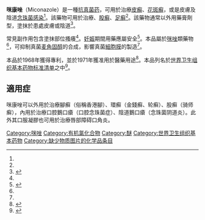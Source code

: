 {{medical}}
{{chemref|time=2011-12-24T04:15:08+00:00}}
{{Drugbox
| Watchedfields = changed
| verifiedrevid = 461740624
| IUPAC_name = (''RS'')-1-(2-(2,4-Dichlorobenzyloxy)-2-(2,4-dichlorophenyl)ethyl)-1''H''-imidazole
| image = Miconazole.svg
| width = 200px
| image2 = Miconazole ball-and-stick.png
| width2 = 200px
| chirality = [[外消旋混合物|外消旋混合物]]

<!--Clinical data-->
| tradename = Desenex, Monistat, others
| Drugs.com = {{drugs.com|monograph|miconazole-nitrate}}
| MedlinePlus = a601203
| pregnancy_AU = 
| pregnancy_AU_comment = 
| pregnancy_US = N
| pregnancy_US_comment= <ref name="Drugs.com pregnancy">{{cite web | title=Miconazole topical Use During Pregnancy | website=Drugs.com | date=3 September 2019 | url=https://www.drugs.com/pregnancy/miconazole-topical.html | access-date=20 August 2020 | archive-date=2022-01-19 | archive-url=https://web.archive.org/web/20220119021702/https://www.drugs.com/pregnancy/miconazole-topical.html | dead-url=no }}</ref>
| pregnancy_category = 
| legal_AU = S2
| legal_CA = 
| legal_UK = POM
| legal_US = OTC
| legal_US_comment = / Rx-only
| legal_AU_comment = Schedule 2：外用<br>Schedule 3：陰道及口腔[[念珠菌症|念珠菌症]]<br>Schedule 4：其他適應症
| routes_of_administration = [[外用|外用]]、[[阴道|陰道內給藥]]、{{tsl|en|sublabial administration|唇下給藥}}

<!--Pharmacokinetic data-->
| bioavailability = <1% after application to the skin
| protein_bound = 88.2%
| metabolism = [[CYP3A4|CYP3A4]]
| elimination_half-life = 20–25 hrs
| excretion = Mainly faeces

<!--Identifiers-->
| CAS_number_Ref = {{cascite|correct|??}}
| CAS_number = 22916-47-8
| ATC_prefix = A01
| ATC_suffix = AB09
| ATC_supplemental = {{ATC|A07|AC01}} {{ATC|D01|AC02}} {{ATC|G01|AF04}} {{ATC|J02|AB01}} {{ATC|S02|AA13}}
| PubChem = 4189
| IUPHAR_ligand = 2449
| DrugBank_Ref = {{drugbankcite|correct|drugbank}}
| DrugBank = DB01110
| ChemSpiderID_Ref = {{chemspidercite|correct|chemspider}}
| ChemSpiderID = 4044
| UNII_Ref = {{fdacite|correct|FDA}}
| UNII = 7NNO0D7S5M
| KEGG_Ref = {{keggcite|correct|kegg}}
| KEGG = D00416
| ChEBI_Ref = {{ebicite|correct|EBI}}
| ChEBI = 6923
| ChEMBL_Ref = {{ebicite|correct|EBI}}
| ChEMBL = 91
| synonyms =

<!--Chemical data-->
| C=18 | H=14 | Cl=4 | N=2 | O=1
| molecular_weight = 416.127
| SMILES = Clc1cc(Cl)ccc1C(Cn2ccnc2)OCc3ccc(Cl)cc3Cl
| StdInChI_Ref = {{stdinchicite|correct|chemspider}}
| StdInChI = 1S/C18H14Cl4N2O/c19-13-2-1-12(16(21)7-13)10-25-18(9-24-6-5-23-11-24)15-4-3-14(20)8-17(15)22/h1-8,11,18H,9-10H2
| StdInChIKey_Ref = {{stdinchicite|correct|chemspider}}
| StdInChIKey = BYBLEWFAAKGYCD-UHFFFAOYSA-N
}}
<!-- Definition and medical uses -->
'''咪康唑'''（Miconazole）是一種[[抗真菌药|抗真菌药]]，可用於治療[[皮癬菌病|皮癬]]、[[花斑癬|花斑癬]]，或是皮膚及陰道[[念珠菌症|念珠菌感染]]<ref name=AHFS2016/>。該藥物可用於治療{{tsl|en|tinea corporis|體癬}}、[[股癣|股癣]]、[[足癣|足癣]]<ref name=AHFS2016/>。該藥物通常以外用藥膏劑型，塗抹於患處皮膚或陰道<ref name=AHFS2016>{{cite web|title=Miconazole Nitrate|url=https://www.drugs.com/monograph/miconazole-nitrate.html|publisher=The American Society of Health-System Pharmacists|access-date=8 December 2016|url-status=live|archive-url=https://web.archive.org/web/20161221013013/https://www.drugs.com/monograph/miconazole-nitrate.html|archive-date=21 December 2016}}</ref>。

<!-- Side effects and mechanism -->
常見副作用包含塗抹部位搔癢<ref name=AHFS2016/>。[[妊娠|妊娠]]期間用藥應屬安全<ref name=Ric2015>{{cite book| vauthors = Hamilton R |title=Tarascon Pocket Pharmacopoeia 2015 Deluxe Lab-Coat Edition |date=2015 |publisher=Jones & Bartlett Learning |isbn=9781284057560 |page=180 }}</ref>。本品屬於[[咪唑|咪唑]]類藥物<ref name=AHFS2016/>，可抑制真菌[[麦角固醇|麦角固醇]]的合成，影響真菌[[細胞膜|細胞膜]]的製造<ref name=AHFS2016/>。

<!-- History and culture -->
本品於1968年獲得專利，並於1971年獲准用於醫藥用途<ref name=Fis2006>{{cite book| vauthors = Fischer J, Ganellin CR |title=Analogue-based Drug Discovery|date=2006|publisher=John Wiley & Sons|isbn=9783527607495|page=502|url=https://books.google.com/books?id=FjKfqkaKkAAC&pg=PA502|language=en|url-status=live|archive-url=https://web.archive.org/web/20161220144314/https://books.google.ca/books?id=FjKfqkaKkAAC&pg=PA502|archive-date=2016-12-20}}</ref>。本品列名於[[世界卫生组织基本药物标准清单|世界卫生组织基本药物标准清单]]之中<ref name="WHO21st">{{cite book | vauthors = ((World Health Organization)) | title = World Health Organization model list of essential medicines: 21st list 2019 | year = 2019 | hdl = 10665/325771 | author-link = World Health Organization | publisher = World Health Organization | location = Geneva | id = WHO/MVP/EMP/IAU/2019.06. License: CC BY-NC-SA 3.0 IGO | hdl-access=free }}</ref>。

== 適用症 ==
咪康唑可以外用於治療腳癬（俗稱香港腳）、環癬（金錢癬、轮癣）、股癣（骑师癣），內用於治療口腔鵝口瘡（口腔念珠菌症）、陰道鵝口瘡（念珠菌阴道炎）。此外其口服凝膠也可用於治療唇部障碍口角炎。

{{口腔病药物}}
{{抗真菌藥物}}
{{妇科抗感染药和防腐剂}}
{{Mineralocorticoids}}
{{Otologicals}}

[[Category:咪唑|Category:咪唑]]
[[Category:有机氯化合物|Category:有机氯化合物]]
[[Category:醚|Category:醚]]
[[Category:世界卫生组织基本药物|Category:世界卫生组织基本药物]]
[[Category:缺少物质图片的化学品条目|Category:缺少物质图片的化学品条目]]